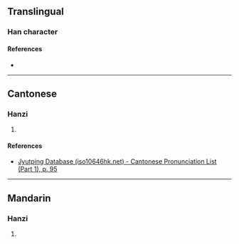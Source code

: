 {{character info/new}}
==Translingual==

===Han character===
{{Han char|rn=38|rad=女|as=12|sn=15|four=|canj=VGBT|ids=⿰女壹}}

====References====
* {{Han ref|kx=0271.190|dkj=06726|dj=0539.110|hdz=21079.030|uh=5B04|ud=23300}}

----

==Cantonese==

===Hanzi===
{{yue-hanzi|jyut=[[jat1]]|y=yat1}}

# {{defn|lang=yue|sort=女12}}

====References====
* [http://www.iso10646hk.net/jp/document/download.jsp Jyutping Database (iso10646hk.net) - Cantonese Pronunciation List (Part 1), p. 95]

----

==Mandarin==

===Hanzi===
{{cmn-hanzi|pin=[[yī]] ([[yi1]])|wg=<sup>i</sup>}}

# {{defn|lang=cmn|sort=女12}}
